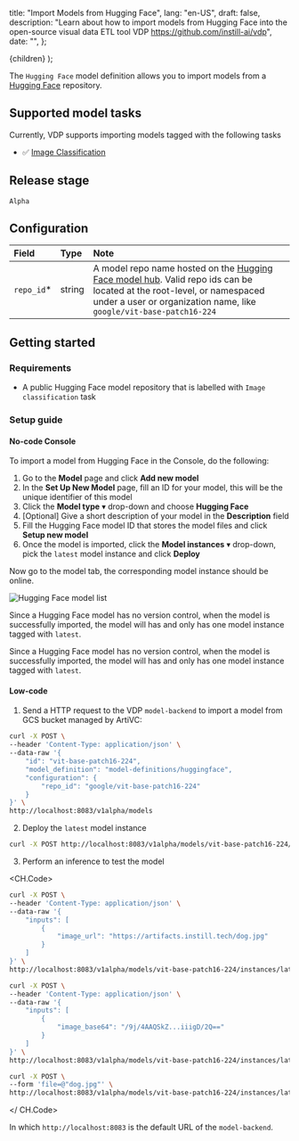   title: "Import Models from Hugging Face",
  lang: "en-US",
  draft: false,
  description:
    "Learn about how to import models from Hugging Face into the open-source visual data ETL tool VDP https://github.com/instill-ai/vdp",
  date: "",
};

  <DocsLayout meta={meta}>{children}</DocsLayout>
);

The `Hugging Face` model definition allows you to import models from a [Hugging Face](https://huggingface.co/models) repository.

## Supported model tasks

Currently, VDP supports importing models tagged with the following tasks

- ✅ [Image Classification](https://huggingface.co/models?pipeline_tag=image-classification&sort=downloads)

## Release stage

`Alpha`

## Configuration

| Field       | Type   | Note                                                                                                                                                                                                                          |
| :---------- | :----- | :---------------------------------------------------------------------------------------------------------------------------------------------------------------------------------------------------------------------------- |
| `repo_id`\* | string | A model repo name hosted on the [Hugging Face model hub](https://huggingface.co/models). Valid repo ids can be located at the root-level, or namespaced under a user or organization name, like `google/vit-base-patch16-224` |

## Getting started

### Requirements

- A public Hugging Face model repository that is labelled with `Image classification` task

### Setup guide

#### No-code Console

To import a model from Hugging Face in the Console, do the following:

1. Go to the **Model** page and click **Add new model**
2. In the **Set Up New Model** page, fill an ID for your model, this will be the unique identifier of this model
3. Click the **Model type** ▾ drop-down and choose **Hugging Face**
4. [Optional] Give a short description of your model in the **Description** field
5. Fill the Hugging Face model ID that stores the model files and click **Setup new model**
6. Once the model is imported, click the **Model instances** ▾ drop-down, pick the `latest` model instance and click **Deploy**

Now go to the model tab, the corresponding model instance should be online.

![Hugging Face model list](/docs-assets/import-models/hf-model-list.png)

Since a Hugging Face model has no version control, when the model is successfully imported, the model will has and only has one model instance tagged with `latest`.

Since a Hugging Face model has no version control, when the model is successfully imported, the model will has and only has one model instance tagged with `latest`.

#### Low-code

1. Send a HTTP request to the VDP `model-backend` to import a model from GCS bucket managed by ArtiVC:

```bash cURL
curl -X POST \
--header 'Content-Type: application/json' \
--data-raw '{
    "id": "vit-base-patch16-224",
    "model_definition": "model-definitions/huggingface",
    "configuration": {
        "repo_id": "google/vit-base-patch16-224"
    }
}' \
http://localhost:8083/v1alpha/models
```

2. Deploy the `latest` model instance

```bash cURL
curl -X POST http://localhost:8083/v1alpha/models/vit-base-patch16-224/instances/latest:deploy
```

3. Perform an inference to test the model

<CH.Code>

```bash remote
curl -X POST \
--header 'Content-Type: application/json' \
--data-raw '{
    "inputs": [
        {
            "image_url": "https://artifacts.instill.tech/dog.jpg"
        }
    ]
}' \
http://localhost:8083/v1alpha/models/vit-base-patch16-224/instances/latest:test
```

```bash base64
curl -X POST \
--header 'Content-Type: application/json' \
--data-raw '{
    "inputs": [
        {
            "image_base64": "/9j/4AAQSkZ...iiigD/2Q=="
        }
    ]
}' \
http://localhost:8083/v1alpha/models/vit-base-patch16-224/instances/latest:test
```

```bash multipart
curl -X POST \
--form 'file=@"dog.jpg"' \
http://localhost:8083/v1alpha/models/vit-base-patch16-224/instances/latest:test-multipart
```

</ CH.Code>

In which `http://localhost:8083` is the default URL of the `model-backend`.
